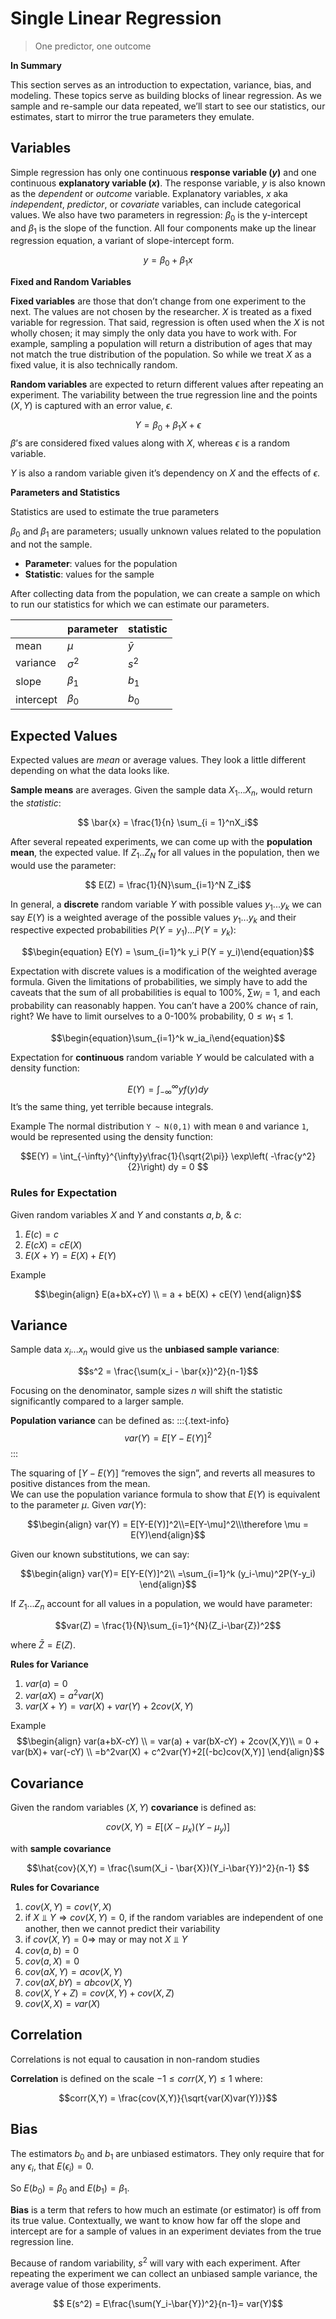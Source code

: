 # Single Linear Regression 

> One predictor, one outcome


:::: {.recap}
::: {.center}

**In Summary**
:::

This section serves as an introduction to expectation, variance, bias, and modeling. These topics serve as building blocks of linear regression. As we sample and re-sample our data repeated, we'll start to see our statistics, our estimates, start to mirror the true parameters they emulate.  

::::


## Variables

Simple regression has only one continuous [**response variable ($y$)**]{class="text-info"} and one continuous [**explanatory variable ($x$)**]{class="text-info"}. The response variable, $y$ is also known as the *dependent* or *outcome* variable. Explanatory variables, $x$ aka *independent*, *predictor*, or *covariate* variables, can include categorical values. We also have two parameters in regression: $\beta_0$ is the y-intercept and $\beta_1$ is the slope of the function. All four components make up the linear regression equation, a variant of slope-intercept form.   

$$y=\beta_0 + \beta_1x$$



**Fixed and Random Variables**

[**Fixed variables**]{class="text-info"} are those that don't change from one experiment to the next. The values are not chosen by the researcher. $X$ is treated as a fixed variable for regression. That said, regression is often used when the $X$ is not wholly chosen; it may simply the only data you have to work with. For example, sampling a population will return a distribution of ages that may not match the true distribution of the population. So while we treat $X$ as a fixed value, it is also technically random. 

[**Random variables**]{class="text-info"} are expected to return different values after repeating an experiment. The variability between the true regression line and the points $(X,Y)$ is captured with an error value, $\epsilon$. 

$$
Y=\beta_0 + \beta_1X + \epsilon
$$
$\beta$'s are considered fixed values along with $X$, whereas $\epsilon$ is a random variable.

$Y$ is also a random variable given it's dependency on $X$ and the effects of $\epsilon$.

**Parameters and Statistics**

::: {.callout .note .d-flex .align-items-center}
:::{.fa .fa-bookmark-o .fa-2x .text-info }
:::
Statistics are used to estimate the true parameters 
:::

$\beta_0$ and $\beta_1$ are parameters; usually unknown values related to the population and not the sample. 

- [**Parameter**]{class="text-info"}: values for the population
- [**Statistic**]{class="text-info"}: values for the sample 

After collecting data from the population, we can create a sample on which to run our statistics for which we can estimate our parameters. 

|           | parameter   | statistic   |
|-----------|-------------|-------------|
| mean      | $\mu$       | $\bar{y}$   |
| variance  | $\sigma^2$  | $s^2$       |
| slope     | $\beta_1$   | $b_1$       |
| intercept | $\beta_0$   | $b_0$       |


## Expected Values

Expected values are *mean* or average values. They look a little different depending on what the data looks like. 

**Sample means** are averages. Given the sample data $X_1... X_n$, would return the *statistic*:

::: {.text-info}
$$ \bar{x}  = \frac{1}{n} \sum_{i = 1}^nX_i$$
:::

After several repeated experiments, we can come up with the **population mean**, the expected value. If $Z_1..Z_N$ for all values in the population, then we would use the parameter: 

$$ E(Z) = \frac{1}{N}\sum_{i=1}^N Z_i$$

In general, a **discrete** random variable $Y$ with possible values $y_1... y_k$ we can say $E(Y)$ is a weighted average of the possible values $y_1... y_k$ and their respective expected probabilities $P(Y = y_1)...P(Y = y_k)$:

$$\begin{equation} E(Y) = \sum_{i=1}^k y_i P(Y = y_i)\end{equation}$$


Expectation with discrete values is a modification of the weighted average formula. Given the limitations of probabilities, we simply have to add the caveats that the sum of all probabilities is equal to 100%, $\sum w_i = 1$, and each probability can reasonably happen. You can't have a 200% chance of rain, right? We have to limit ourselves to a 0-100% probability,  $0 \leq w_1 \leq 1$.

$$\begin{equation}\sum_{i=1}^k w_ia_i\end{equation}$$

Expectation for **continuous** random variable $Y$ would be calculated with a density function:

$$E(Y) = \int_{-\infty}^{\infty} yf(y)dy$$
It's the same thing, yet terrible because integrals. 

::: {.callout .example }
[Example]{class="badge badge-warning"} The normal distribution `Y ~ N(0,1)` with mean `0` and variance `1`, would be represented using the density function:

$$E(Y) = \int_{-\infty}^{\infty}y\frac{1}{\sqrt{2\pi}} 
  \exp\left( -\frac{y^2}{2}\right) dy = 0 $$
:::


### Rules for Expectation 

Given random variables $X$ and $Y$ and constants $a,b,$ & $c$: 

1. $E(c) = c$
2. $E(cX) = cE(X)$
3. $E(X+Y) = E(X) + E(Y)$


::: {.callout .example }
[Example]{class="badge badge-warning"}

$$\begin{align}   
E(a+bX+cY) \\ 
= a + bE(X) + cE(Y)
\end{align}$$
:::


 

## Variance 

Sample data $x_i...x_n$ would give us the **unbiased sample variance**:

$$s^2 = \frac{\sum(x_i - \bar{x})^2}{n-1}$$

Focusing on the denominator, sample sizes $n$ will shift the statistic significantly compared to a larger sample. 


**Population variance** can be defined as: 
:::{.text-info}
$$
var(Y) = E[Y-E(Y)]^2
$$
:::

The squaring of $[Y-E(Y)]$ "removes the sign", and reverts all measures to positive distances from the mean.  
We can use the population variance formula to show that $E(Y)$ is equivalent to the parameter $\mu$. Given $var(Y)$: 


$$\begin{align} var(Y) = E[Y-E(Y)]^2\\=E[Y-\mu]^2\\\therefore \mu = E(Y)\end{align}$$


Given our known substitutions, we can say:

$$\begin{align} var(Y)= E[Y-E(Y)]^2\\
=\sum_{i=1}^k (y_i-\mu)^2P(Y-y_i)
\end{align}$$

If $Z_1... Z_n$ account for all values in a population, we would have parameter:

$$var(Z) = \frac{1}{N}\sum_{i=1}^{N}(Z_i-\bar{Z})^2$$

where $\bar{Z} = E(Z)$. 



**Rules for Variance**

1. $var(a) = 0$ 
2. $var(aX) = a^2 var(X)$
3. $var(X+Y)  = var(X) + var(Y) + 2cov(X,Y)$ 

::: {.callout .example }
[Example]{class="badge badge-warning"}
$$\begin{align}
var(a+bX-cY) \\
= var(a) + var(bX-cY) + 2cov(X,Y)\\
= 0 + var(bX)+ var(-cY) \\
=b^2var(X) + c^2var(Y)+2[(-bc)cov(X,Y)]
\end{align}$$
:::

## Covariance 

Given the random variables $(X,Y)$ **covariance** is defined as: 

:::{.text-info}
$$cov(X,Y) = E[(X -\mu_x)(Y-\mu_y)]$$
:::

with **sample covariance**

$$\hat{cov}(X,Y) = \frac{\sum(X_i - \bar{X})(Y_i-\bar{Y})^2}{n-1} $$

**Rules for Covariance**

1. $cov(X,Y) = cov(Y,X)$
2. if $X ⫫ Y \Rightarrow cov(X,Y) = 0$, if the random variables are independent of one another, then we cannot predict their variability
3. if $cov(X,Y)= 0 \Rightarrow$ may or may not $X ⫫ Y$
4. $cov(a,b) = 0$
5. $cov(a, X) = 0$ 
6. $cov(aX, Y) = a cov(X,Y)$ 
7. $cov(aX, bY) = ab cov(X,Y)$
8. $cov(X, Y+Z) = cov(X,Y)+cov(X,Z)$
9. $cov(X,X) = var(X)$



## Correlation 

::: {.callout .danger .d-flex .align-items-center}
:::{.fa .fa-skull-crossbones .text-danger }
:::
 Correlations is not equal to causation in non-random studies 
:::


**Correlation** is defined on the scale $-1 \leq corr(X,Y) \leq 1$ where: 

$$corr(X,Y) = \frac{cov(X,Y)}{\sqrt{var(X)var(Y)}}$$


## Bias

The estimators $b_0$ and $b_1$ are unbiased estimators. They only require that for any $\epsilon_i$, that $E(\epsilon_i) = 0$.

So $E(b_0) =\beta_0$ and $E(b_1) = \beta_1$. 


[**Bias**]{class="text-info"} is a term that refers to how much an estimate (or estimator) is off from its true value. Contextually, we want to know how far off the slope and intercept are for a sample of values in an experiment deviates from the true regression line. 


Because of random variability, $s^2$ will vary with each experiment. After repeating the experiment we can collect an unbiased sample variance, the average value of those experiments. 

$$ E(s^2) = E\frac{\sum(Y_i-\bar{Y})^2}{n-1}= var(Y)$$ 
